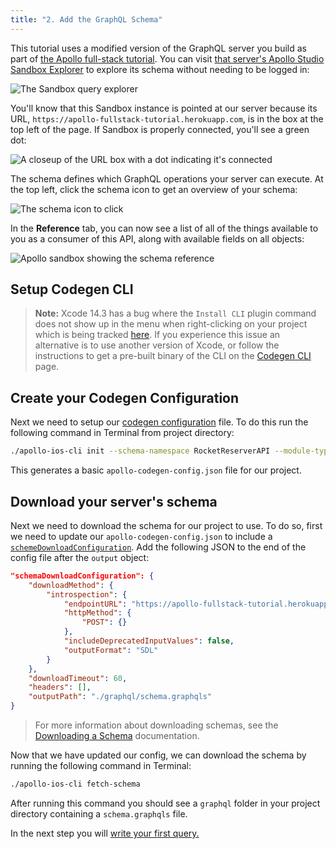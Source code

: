 ```yaml
---
title: "2. Add the GraphQL Schema"
---
```



This tutorial uses a modified version of the GraphQL server you build as part of [the Apollo full-stack tutorial](https://www.apollographql.com/docs/tutorial/introduction/). You can visit [that server's Apollo Studio Sandbox Explorer](https://studio.apollographql.com/sandbox/explorer?endpoint=https%3A%2F%2Fapollo-fullstack-tutorial.herokuapp.com%2Fgraphql) to explore its schema without needing to be logged in:

<img src="images/sandbox_landing.png" alt="The Sandbox query explorer" class="screenshot"/>

You'll know that this Sandbox instance is pointed at our server because its URL, `https://apollo-fullstack-tutorial.herokuapp.com`, is in the box at the top left of the page. If Sandbox is properly connected, you'll see a green dot:

<img src="images/sandbox_green_dot.png" alt="A closeup of the URL box with a dot indicating it's connected" class="screenshot"/>

The schema defines which GraphQL operations your server can execute. At the top left, click the schema icon to get an overview of your schema:

<img src="images/schema_icon.png" alt="The schema icon to click" class="screenshot"/>

In the **Reference** tab, you can now see a list of all of the things available to you as a consumer of this API, along with available fields on all objects:

<img src="images/sandbox_schema_reference.png" alt="Apollo sandbox showing the schema reference" class="screenshot"/>

## Setup Codegen CLI

<SPMXcodeInstallCLI />

> **Note:** Xcode 14.3 has a bug where the `Install CLI` plugin command does not show up in the menu when right-clicking on your project which is being tracked [here](https://github.com/apollographql/apollo-ios/issues/2919). If you experience this issue an alternative is to use another version of Xcode, or follow the instructions to get a pre-built binary of the CLI on the [Codegen CLI](https://www.apollographql.com/docs/ios/code-generation/codegen-cli#installation) page.

## Create your Codegen Configuration

Next we need to setup our [codegen configuration](https://www.apollographql.com/docs/ios/code-generation/codegen-configuration) file. To do this run the following command in Terminal from project directory:

```bash
./apollo-ios-cli init --schema-namespace RocketReserverAPI --module-type swiftPackageManager
```

This generates a basic `apollo-codegen-config.json` file for our project.

## Download your server's schema

Next we need to download the schema for our project to use. To do so, first we need to update our `apollo-codegen-config.json` to include a [`schemeDownloadConfiguration`](https://www.apollographql.com/docs/ios/code-generation/codegen-configuration#schema-download-configuration). Add the following JSON to the end of the config file after the `output` object:

```json
"schemaDownloadConfiguration": {
    "downloadMethod": {
        "introspection": {
            "endpointURL": "https://apollo-fullstack-tutorial.herokuapp.com/graphql",
            "httpMethod": {
                "POST": {}
            },
            "includeDeprecatedInputValues": false,
            "outputFormat": "SDL"
        }
    },
    "downloadTimeout": 60,
    "headers": [],
    "outputPath": "./graphql/schema.graphqls"
}
```

> For more information about downloading schemas, see the [Downloading a Schema](https://www.apollographql.com/docs/ios/code-generation/downloading-schema) documentation.

Now that we have updated our config, we can download the schema by running the following command in Terminal:

```bash
./apollo-ios-cli fetch-schema
```

After running this command you should see a `graphql` folder in your project directory containing a `schema.graphqls` file.

In the next step you will [write your first query.](tutorial-write-your-first-query)